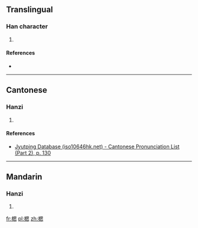 ==Translingual==

===Han character===
{{Han char|rn=75|rad=木|as=09|sn=13|four=46930|canj=DWP|ids=⿰木思}}

# {{defn|Han|sort=木09}}

====References====
* {{Han ref|kx=0539.070|dkj=15125|hdz=21250.020|uh=6952|ud=26962|bh=DDF1|bd=56817}}

----

==Cantonese==

===Hanzi===
{{yue-hanzi|jyut=[[si1]]|y=si1}}

# {{defn|lang=yue|sort=木09}}

====References====
* [http://www.iso10646hk.net/jp/document/download.jsp Jyutping Database (iso10646hk.net) - Cantonese Pronunciation List (Part 2), p. 130]

----

==Mandarin==

===Hanzi===
{{cmn-hanzi|pin=[[sī]] ([[si1]])|wg=ssu<sup>1</sup>}}

# {{defn|lang=cmn|sort=木09}}

[[fr:楒]]
[[pl:楒]]
[[zh:楒]]